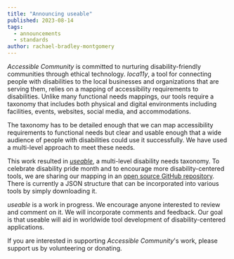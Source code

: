 ```yaml
---
title: "Announcing useable"
published: 2023-08-14
tags:
  - announcements
  - standards
author: rachael-bradley-montgomery
---
```



*Accessible Community* is committed to nurturing disability-friendly communities through ethical technology. *loca11y*, a tool for connecting people with disabilities to the local businesses and organizations that are serving them, relies on a mapping of accessibility requirements to disabilities. Unlike many functional needs mappings, our tools require a taxonomy that includes both physical and digital environments including facilities, events, websites, social media, and accommodations.

The taxonomy has to be detailed enough that we can map accessibility requirements to functional needs but clear and usable enough that a wide audience of people with disabilities could use it successfully. We have used a multi-level approach to meet these needs.

This work resulted in [*useable*](https://accessiblecommunity.org/useable "useable"), a multi-level disability needs taxonomy. To celebrate disability pride month and to encourage more disability-centered tools, we are sharing our mapping in an [open source GitHub repository](https://github.com/accessiblecommunity/useable). There is currently a JSON structure that can be incorporated into various tools by simply downloading it.

*useable* is a work in progress. We encourage anyone interested to review and comment on it. We will incorporate comments and feedback. Our goal is that useable will aid in worldwide tool development of disability-centered applications.

If you are interested in supporting *Accessible Community*'s work, please support us by volunteering or donating.
